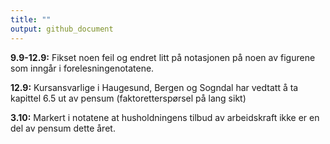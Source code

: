 ```yaml
---
title: ""
output: github_document
---
```


**9.9-12.9:** Fikset noen feil og endret litt på notasjonen på noen av figurene som inngår i forelesningenotatene.

**12.9:** Kursansvarlige i Haugesund, Bergen og Sogndal har vedtatt å ta kapittel 6.5 ut av pensum (faktoretterspørsel på lang sikt) 

**3.10:** Markert i notatene at husholdningens tilbud av arbeidskraft ikke er en del av pensum dette året. 
